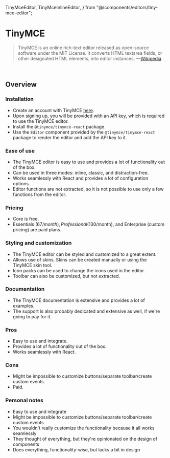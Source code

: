   TinyMceEditor,
  TinyMceInlineEditor,
} from "@/components/editors/tiny-mce-editor";

# TinyMCE

> TinyMCE is an online rich-text editor released as open-source software under the MIT License. It converts HTML textarea fields, or other designated HTML elements, into editor instances. &mdash;[Wikipedia](https://en.wikipedia.org/wiki/TinyMCE)

<br />

<EditorCard type="collapsed">
  <TinyMceInlineEditor />
</EditorCard>

<EditorCard type="full">
  <TinyMceEditor />
</EditorCard>

## Overview

### Installation

- Create an account with TinyMCE [here](https://www.tiny.cloud/auth/login/).
- Upon signing up, you will be provided with an API key, which is required to use the TinyMCE editor.
- Install the `@tinymce/tinymce-react` package.
- Use the `Editor` component provided by the `@tinymce/tinymce-react` package to render the editor and add the API key to it.

### Ease of use

- The TinyMCE editor is easy to use and provides a lot of functionality out of the box.
- Can be used in three modes: inline, classic, and distraction-free.
- Works seamlessly with React and provides a lot of configuration options.
- Editor functions are not extracted, so it is not possible to use only a few functions from the editor.

### Pricing

- Core is free.
- Essentials ($67/month), Professional ($130/month), and Enterprise (custom pricing) are paid plans.

### Styling and customization

- The TinyMCE editor can be styled and customized to a great extent.
- Allows use of skins. Skins can be created manually or using the TinyMCE skin tool.
- Icon packs can be used to change the icons used in the editor.
- Toolbar can also be customized, but not extracted.

### Documentation

- The TinyMCE documentation is extensive and provides a lot of examples.
- The support is also probably dedicated and extensive as well, if we're going to pay for it.

### Pros

- Easy to use and integrate.
- Provides a lot of functionality out of the box.
- Works seamlessly with React.

### Cons

- Might be impossible to customize buttons/separate toolbar/create custom events.
- Paid.

### Personal notes

- Easy to use and integrate
- Might be impossible to customize buttons/separate toolbar/create custom events
- You wouldn't really customize the functionality because it all works seamlessly
- They thought of everything, but they're opinionated on the design of components
- Does everything, functionality-wise, but lacks a bit in design
